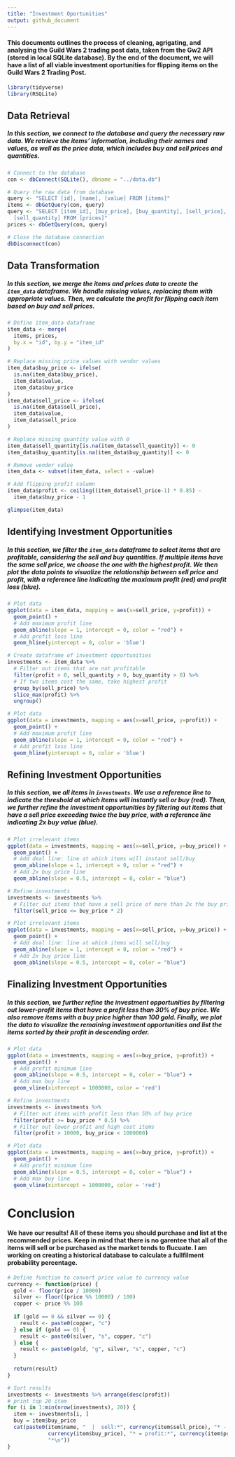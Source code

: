 ```yaml
---
title: "Investment Oportunities"
output: github_document
---
```


#### This documents outlines the process of cleaning, agrigating, and analysing the Guild Wars 2 trading post data, taken from the Gw2 API (stored in local SQLite database). By the end of the document, we will have a list of all viable investment oportunities for flipping items on the Guild Wars 2 Trading Post.

```r
library(tidyverse)
library(RSQLite)
```

## Data Retrieval

##### In this section, we connect to the database and query the necessary raw data. We retrieve the items' information, including their names and values, as well as the price data, which includes buy and sell prices and quantities.

```r
# Connect to the database
con <- dbConnect(SQLite(), dbname = "../data.db")

# Query the raw data from database
query <- "SELECT [id], [name], [value] FROM [items]"
items <- dbGetQuery(con, query)
query <- "SELECT [item_id], [buy_price], [buy_quantity], [sell_price], 
  [sell_quantity] FROM [prices]"
prices <- dbGetQuery(con, query)

# Close the database connection
dbDisconnect(con)
```

## Data Transformation

##### In this section, we merge the items and prices data to create the `item_data` dataframe. We handle missing values, replacing them with appropriate values. Then, we calculate the profit for flipping each item based on buy and sell prices.

```r
# Define item_data dataframe
item_data <- merge(
  items, prices, 
  by.x = "id", by.y = "item_id"
)

# Replace missing price values with vendor values
item_data$buy_price <- ifelse(
  is.na(item_data$buy_price), 
  item_data$value, 
  item_data$buy_price
)
item_data$sell_price <- ifelse(
  is.na(item_data$sell_price), 
  item_data$value, 
  item_data$sell_price
)

# Replace missing quantity value with 0
item_data$sell_quantity[is.na(item_data$sell_quantity)] <- 0
item_data$buy_quantity[is.na(item_data$buy_quantity)] <- 0

# Remove vendor value
item_data <- subset(item_data, select = -value)

# Add flipping profit column
item_data$profit <- ceiling((item_data$sell_price-1) * 0.85) -
  item_data$buy_price - 1
```

```r
glimpse(item_data)
```

## Identifying Investment Opportunities

##### In this section, we filter the `item_data` dataframe to select items that are profitable, considering the sell and buy quantities. If multiple items have the same sell price, we choose the one with the highest profit. We then plot the data points to visualize the relationship between sell price and profit, with a reference line indicating the maximum profit (red) and profit loss (blue).

```r
# Plot data
ggplot(data = item_data, mapping = aes(x=sell_price, y=profit)) +
  geom_point() + 
  # Add maximum profit line
  geom_abline(slope = 1, intercept = 0, color = "red") + 
  # Add profit loss line
  geom_hline(yintercept = 0, color = 'blue')
```

```r
# Create dataframe of investment opportunities
investments <- item_data %>%
  # Filter out items that are not profitable
  filter(profit > 0, sell_quantity > 0, buy_quantity > 0) %>%
  # If two items cost the same, take highest profit
  group_by(sell_price) %>%
  slice_max(profit) %>%
  ungroup()
```

```r
# Plot data
ggplot(data = investments, mapping = aes(x=sell_price, y=profit)) +
  geom_point() + 
  # Add maximum profit line
  geom_abline(slope = 1, intercept = 0, color = "red") + 
  # Add profit loss line
  geom_hline(yintercept = 0, color = 'blue')
```

## Refining Investment Opportunities

##### In this section, we all items in `investments`. We use a reference line to indicate the threshold at which items will instantly sell or buy (red). Then, we further refine the investment opportunities by filtering out items that have a sell price exceeding twice the buy price, with a reference line indicating 2x buy value (blue).

```r
# Plot irrelevant items
ggplot(data = investments, mapping = aes(x=sell_price, y=buy_price)) +
  geom_point() +
  # Add deal line: line at which items will instant sell/buy
  geom_abline(slope = 1, intercept = 0, color = "red") +
  # Add 2x buy price line
  geom_abline(slope = 0.5, intercept = 0, color = "blue")
```

```r
# Refine investments
investments <- investments %>%
  # Filter out items that have a sell price of more than 2x the buy price
  filter(sell_price <= buy_price * 2)
```

```r
# Plot irrelevant items
ggplot(data = investments, mapping = aes(x=sell_price, y=buy_price)) +
  geom_point() + 
  # Add deal line: line at which items will sell/buy
  geom_abline(slope = 1, intercept = 0, color = "red") +
  # Add 2x buy price line
  geom_abline(slope = 0.5, intercept = 0, color = "blue")
```

## Finalizing Investment Opportunities

##### In this section, we further refine the investment opportunities by filtering out lower-profit items that have a profit less than 30% of buy price. We also remove items with a buy price higher than 100 gold. Finally, we plot the data to visualize the remaining investment opportunities and list the items sorted by their profit in descending order.

```r
# Plot data
ggplot(data = investments, mapping = aes(x=buy_price, y=profit)) +
  geom_point() +
  # Add profit minimum line
  geom_abline(slope = 0.5, intercept = 0, color = "blue") +
  # Add max buy line
  geom_vline(xintercept = 1000000, color = 'red')
```

```r
# Refine investments
investments <- investments %>%
  # Filter out items with profit less than 50% of buy price
  filter(profit >= buy_price * 0.5) %>%
  # Filter out lower profit and high cost items
  filter(profit > 10000, buy_price < 1000000)
```

```r
# Plot data
ggplot(data = investments, mapping = aes(x=buy_price, y=profit)) +
  geom_point() +
  # Add profit minimum line
  geom_abline(slope = 0.5, intercept = 0, color = "blue") +
  # Add max buy line
  geom_vline(xintercept = 1000000, color = 'red')
```

# Conclusion

#### We have our results! All of these items you should purchase and list at the recommended prices. Keep in mind that there is no garentee that all of the items will sell or be purchased as the market tends to flucuate. I am working on creating a historical database to calculate a fullfilment probability percentage.

```r
# Define function to convert price value to currency value
currency <- function(price) {
  gold <- floor(price / 10000)
  silver <- floor((price %% 10000) / 100)
  copper <- price %% 100
  
  if (gold == 0 && silver == 0) {
    result <- paste0(copper, "c")
  } else if (gold == 0) {
    result <- paste0(silver, "s", copper, "c")
  } else {
    result <- paste0(gold, "g", silver, "s", copper, "c")
  }
  
  return(result)
}
```

```r
# Sort results
investments <- investments %>% arrange(desc(profit))
# print top 20 item
for (i in 1:min(nrow(investments), 20)) {
  item <- investments[i, ]
  buy = item$buy_price
  cat(paste0(item$name, "  |  sell:*", currency(item$sell_price), "* - buy:*",
             currency(item$buy_price), "* = profit:*", currency(item$profit),
             "*\n"))
}
```
